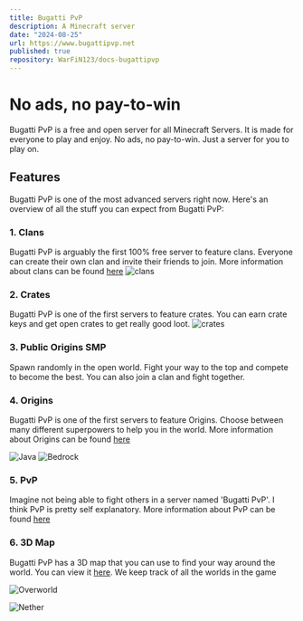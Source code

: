 ```yaml
---
title: Bugatti PvP
description: A Minecraft server
date: "2024-08-25"
url: https://www.bugattipvp.net
published: true
repository: WarFiN123/docs-bugattipvp
---
```


# No ads, no pay-to-win

Bugatti PvP is a free and open server for all Minecraft Servers. It is made for everyone to play and enjoy. No ads, no pay-to-win. Just a server for you to play on.

## Features

Bugatti PvP is one of the most advanced servers right now. Here's an overview of all the stuff you can expect from Bugatti PvP:

### 1. Clans

Bugatti PvP is arguably the first 100% free server to feature clans. Everyone can create their own clan and invite their friends to join. More information about clans can be found [here](https://www.bugattipvp.net/docs/usage/clans)
![clans](https://github.com/WarFiN123/docs-bugattipvp/blob/ca844107da4e36da6ea5e54de1aa9136c1b4852d/contents/docs/getting-started/overview/Clans.png?raw=true)

### 2. Crates

Bugatti PvP is one of the first servers to feature crates. You can earn crate keys and get open crates to get really good loot.
![crates](https://github.com/WarFiN123/docs-bugattipvp/blob/f4cd880f1d349cee3cf5e0824244e1de8197a155/contents/docs/getting-started/overview/Crates.png?raw=true)

### 3. Public Origins SMP

Spawn randomly in the open world. Fight your way to the top and compete to become the best. You can also join a clan and fight together.

### 4. Origins

Bugatti PvP is one of the first servers to feature Origins. Choose between many different superpowers to help you in the world.
More information about Origins can be found [here](https://www.bugattipvp.net/docs/origins/introduction)

<img
  src="https://github.com/WarFiN123/docs-bugattipvp/blob/507a70d30d7bbd0cff03fc442353a33714936e82/contents/docs/origins/Enderian/Enderian.png?raw=true"
  alt="Java"
/>
<img
  src="https://github.com/WarFiN123/docs-bugattipvp/blob/main/contents/docs/origins/Bedrock/Bedrock.png?raw=true"
  alt="Bedrock"
/>

### 5. PvP

Imagine not being able to fight others in a server named 'Bugatti PvP'. I think PvP is pretty self explanatory. More information about PvP can be found [here](https://www.bugattipvp.net/docs/usage/pvp)

### 6. 3D Map

Bugatti PvP has a 3D map that you can use to find your way around the world. You can view it [here](http://3d.bugattipvp.net/). We keep track of all the worlds in the game

<img
    src="https://github.com/WarFiN123/docs-bugattipvp/blob/main/contents/docs/getting-started/overview/overworld.png?raw=true"
    alt="Overworld"
  />

<img
  src="https://github.com/WarFiN123/docs-bugattipvp/blob/main/contents/docs/getting-started/overview/nether.png?raw=true"
  alt="Nether"
/>